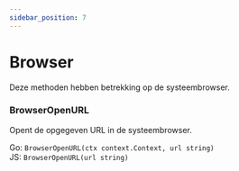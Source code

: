 ```yaml
---
sidebar_position: 7
---
```


# Browser

Deze methoden hebben betrekking op de systeembrowser.

### BrowserOpenURL

Opent de opgegeven URL in de systeembrowser.

Go: `BrowserOpenURL(ctx context.Context, url string)`<br/>
JS: `BrowserOpenURL(url string)`